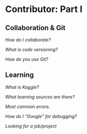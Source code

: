 # Contributor: Part I {#contributor-III}

## Collaboration & Git

*How do I collaborate?*

*What is code versioning?*

*How do you use Git?*

## Learning

*What is Kaggle?*

*What learning sources are there?*

*Most common errors.*

*How do I "Google" for debugging?*

*Looking for a job/project*